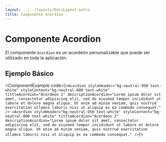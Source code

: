 ```yaml
---
layout: ../../layouts/DocsLayout.astro
title: Componente Acordion
---
```



# Componente Acordion

El componente `Acordion` es un acordeón personalizable que puede ser utilizado en toda la aplicación.

## Ejemplo Básico

<ComponentExample code={`
<Acordion
  styleHeader="bg-neutral-950 text-white"
  styleContent="bg-neutral-800 text-white"
  tittleAcordion="Acordeon 1"
  descriptionAcordion="Lorem ipsum dolor sit amet, consectetur adipiscing elit, sed do eiusmod tempor incididunt ut labore et dolore magna aliqua. Ut enim ad minim veniam, quis nostrud exercitation ullamco laboris nisi ut aliquip ex ea commodo consequat."
/>
<Acordion
  styleHeader="bg-neutral-950 text-white"
  styleContent="bg-neutral-800 text-white"
  tittleAcordion="Acordeon 2"
  descriptionAcordion="Lorem ipsum dolor sit amet, consectetur adipiscing elit, sed do eiusmod tempor incididunt ut labore et dolore magna aliqua. Ut enim ad minim veniam, quis nostrud exercitation ullamco laboris nisi ut aliquip ex ea commodo consequat."
/>
`}>
  <Acordion
    styleHeader="bg-neutral-950 text-white"
    styleContent="bg-neutral-800 text-white"
    tittleAcordion="Acordeon 1"
    descriptionAcordion="Lorem ipsum dolor sit amet, consectetur adipiscing elit, sed do eiusmod tempor incididunt ut labore et dolore magna aliqua. Ut enim ad minim veniam, quis nostrud exercitation ullamco laboris nisi ut aliquip ex ea commodo consequat."
  />
  <Acordion
    styleHeader="bg-neutral-950 text-white"
    styleContent="bg-neutral-800 text-white"
    tittleAcordion="Acordeon 2"
    descriptionAcordion="Lorem ipsum dolor sit amet, consectetur adipiscing elit, sed do eiusmod tempor incididunt ut labore et dolore magna aliqua. Ut enim ad minim veniam, quis nostrud exercitation ullamco laboris nisi ut aliquip ex ea commodo consequat."
  />
</ComponentExample>



